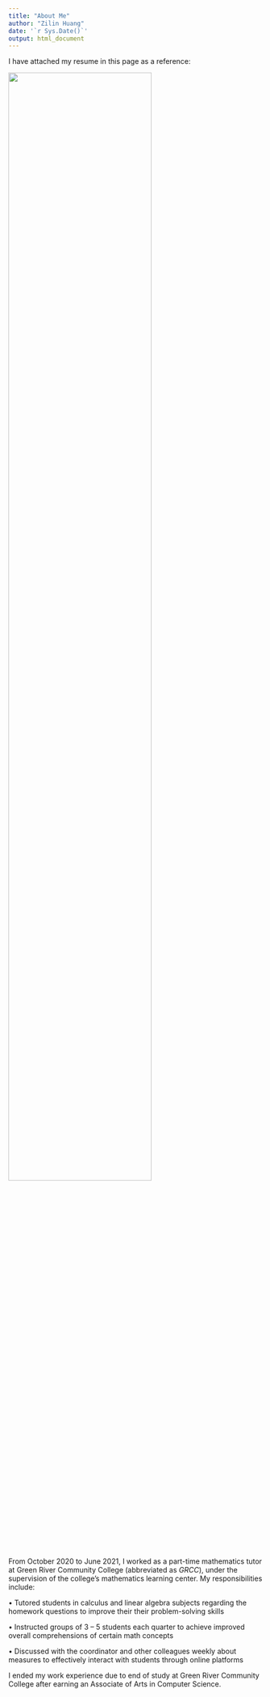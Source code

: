 ```yaml
---
title: "About Me"
author: "Zilin Huang"
date: '`r Sys.Date()`'
output: html_document
---
```


I have attached my resume in this page as a reference:

<img src="images/Resume.jpg" style="width:75%">

From October 2020 to June 2021, I worked as a part-time mathematics tutor at Green River Community College (abbreviated as _GRCC_), under the supervision of the college's mathematics learning center. My responsibilities include:

• Tutored students in calculus and linear algebra subjects regarding the homework questions to improve their their problem-solving skills

• Instructed groups of 3 – 5 students each quarter to achieve improved overall comprehensions of certain math concepts

• Discussed with the coordinator and other colleagues weekly about measures to effectively interact with students through online platforms

I ended my work experience due to end of study at Green River Community College after earning an Associate of Arts in Computer Science.